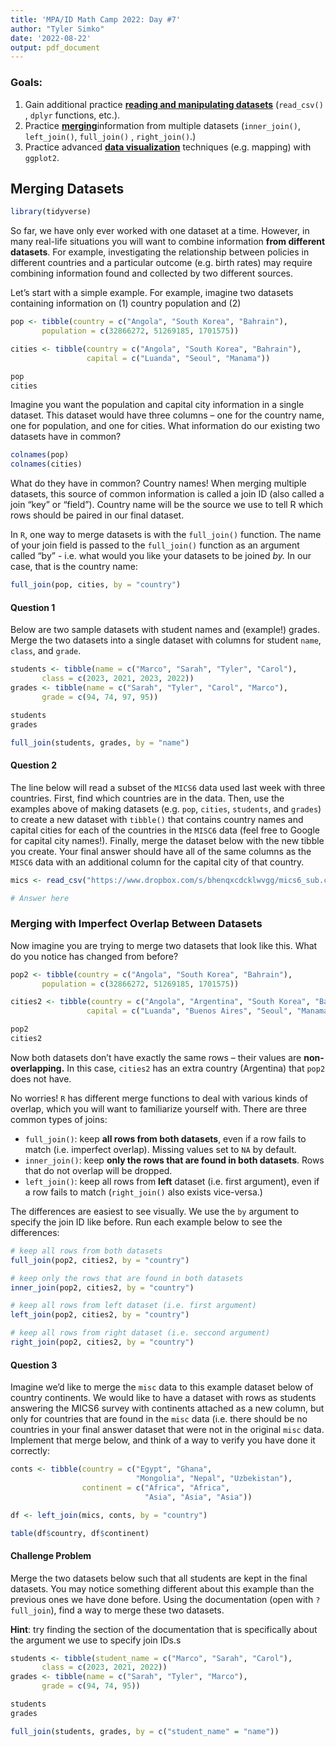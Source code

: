 ```yaml
---
title: 'MPA/ID Math Camp 2022: Day #7'
author: "Tyler Simko"
date: '2022-08-22'
output: pdf_document
---
```


### Goals:

1.  Gain additional practice [**reading and manipulating datasets**]{.underline} (`read_csv()` , `dplyr` functions, etc.).
2.  Practice [**merging**]{.underline}information from multiple datasets (`inner_join()`, `left_join()`, `full_join()` , `right_join()`.)
3.  Practice advanced [**data visualization**]{.underline} techniques (e.g. mapping) with `ggplot2`.

## Merging Datasets

```r
library(tidyverse)
```

So far, we have only ever worked with one dataset at a time. However, in many real-life situations you will want to combine information **from different datasets**. For example, investigating the relationship between policies in different countries and a particular outcome (e.g. birth rates) may require combining information found and collected by two different sources.

Let's start with a simple example. For example, imagine two datasets containing information on (1) country population and (2)

```r
pop <- tibble(country = c("Angola", "South Korea", "Bahrain"),
       population = c(32866272, 51269185, 1701575))

cities <- tibble(country = c("Angola", "South Korea", "Bahrain"),
                 capital = c("Luanda", "Seoul", "Manama"))

pop
cities
```

Imagine you want the population and capital city information in a single dataset. This dataset would have three columns -- one for the country name, one for population, and one for cities. What information do our existing two datasets have in common?

```r
colnames(pop)
colnames(cities)
```

What do they have in common? Country names! When merging multiple datasets, this source of common information is called a join ID (also called a join "key" or "field"). Country name will be the source we use to tell R which rows should be paired in our final dataset.

In `R`, one way to merge datasets is with the `full_join()` function. The name of your join field is passed to the `full_join()` function as an argument called "by" - i.e. what would you like your datasets to be joined *by.* In our case, that is the country name:

```r
full_join(pop, cities, by = "country")
```

#### Question 1

Below are two sample datasets with student names and (example!) grades. Merge the two datasets into a single dataset with columns for student `name`, `class`, and `grade`.

```r
students <- tibble(name = c("Marco", "Sarah", "Tyler", "Carol"),
       class = c(2023, 2021, 2023, 2022))
grades <- tibble(name = c("Sarah", "Tyler", "Carol", "Marco"),
       grade = c(94, 74, 97, 95))

students
grades

full_join(students, grades, by = "name")
```

#### Question 2

The line below will read a subset of the `MICS6` data used last week with three countries. First, find which countries are in the data. Then, use the examples above of making datasets (e.g. `pop`, `cities`, `students`, and `grades`) to create a new dataset with `tibble()` that contains country names and capital cities for each of the countries in the `MISC6` data (feel free to Google for capital city names!). Finally, merge the dataset below with the new tibble you create. Your final answer should have all of the same columns as the `MISC6` data with an additional column for the capital city of that country.

```r
mics <- read_csv("https://www.dropbox.com/s/bhenqxcdcklwvgg/mics6_sub.csv?dl=1")

# Answer here
```

### Merging with Imperfect Overlap Between Datasets

Now imagine you are trying to merge two datasets that look like this. What do you notice has changed from before?

```r
pop2 <- tibble(country = c("Angola", "South Korea", "Bahrain"),
       population = c(32866272, 51269185, 1701575))

cities2 <- tibble(country = c("Angola", "Argentina", "South Korea", "Bahrain"),
                 capital = c("Luanda", "Buenos Aires", "Seoul", "Manama"))

pop2
cities2
```

Now both datasets don't have exactly the same rows -- their values are **non-overlapping.** In this case, `cities2` has an extra country (Argentina) that `pop2` does not have.

No worries! `R` has different merge functions to deal with various kinds of overlap, which you will want to familiarize yourself with. There are three common types of joins:

-   `full_join()`: keep **all rows from both datasets**, even if a row fails to match (i.e. imperfect overlap). Missing values set to `NA` by default.
-   `inner_join()`: keep **only the rows that are found in both datasets**. Rows that do not overlap will be dropped.
-   `left_join()`: keep all rows from **left** dataset (i.e. first argument), even if a row fails to match (`right_join()` also exists vice-versa.)

The differences are easiest to see visually. We use the `by` argument to specify the join ID like before. Run each example below to see the differences:

```r
# keep all rows from both datasets
full_join(pop2, cities2, by = "country")
```

```r
# keep only the rows that are found in both datasets
inner_join(pop2, cities2, by = "country")
```

```r
# keep all rows from left dataset (i.e. first argument)
left_join(pop2, cities2, by = "country")
```

```r
# keep all rows from right dataset (i.e. seccond argument)
right_join(pop2, cities2, by = "country")
```

#### Question 3

Imagine we'd like to merge the `misc` data to this example dataset below of country continents. We would like to have a dataset with rows as students answering the MICS6 survey with continents attached as a new column, but only for countries that are found in the `misc` data (i.e. there should be no countries in your final answer dataset that were not in the original `misc` data. Implement that merge below, and think of a way to verify you have done it correctly:

```r
conts <- tibble(country = c("Egypt", "Ghana", 
                            "Mongolia", "Nepal", "Uzbekistan"),
                continent = c("Africa", "Africa", 
                              "Asia", "Asia", "Asia"))

df <- left_join(mics, conts, by = "country")

table(df$country, df$continent)
```

#### Challenge Problem

Merge the two datasets below such that all students are kept in the final datasets. You may notice something different about this example than the previous ones we have done before. Using the documentation (open with `?full_join`), find a way to merge these two datasets.

**Hint**: try finding the section of the documentation that is specifically about the argument we use to specify join IDs.s

```r
students <- tibble(student_name = c("Marco", "Sarah", "Carol"),
       class = c(2023, 2021, 2022))
grades <- tibble(name = c("Sarah", "Tyler", "Marco"),
       grade = c(94, 74, 95))

students
grades

full_join(students, grades, by = c("student_name" = "name"))
```
